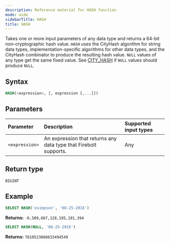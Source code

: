 ```yaml
---
description: Reference material for HASH function
mode: wide
sidebarTitle: HASH
title: HASH
---
```



Takes one or more input parameters of any data type and returns a 64-bit non-cryptographic hash value. `HASH` uses the CityHash algorithm for string data types, implementation-specific algorithms for other data types, and the CityHash combinator to produce the resulting hash value. `NULL` values of any type get the same fixed value. See [CITY_HASH](/functions-reference/conditional-and-miscellaneous/city-hash) if `NULL` values should produce `NULL`.

## Syntax


```sql
HASH(<expression>, [, expression [,...]])
```
## Parameters 


| Parameter | Description                          |Supported input types | 
| :--------- | :---------------------------------- | :----------|
| `<expression>`   | An expression that returns any data type that Firebolt supports. | Any | 

## Return type
`BIGINT`

## Example


```sql
SELECT HASH('esimpson', '08-25-2016')
```

**Returns:** `-6,509,667,128,195,191,394`

```sql
SELECT HASH(NULL, '08-25-2016')
```

**Returns:** `7610523868633494549`

